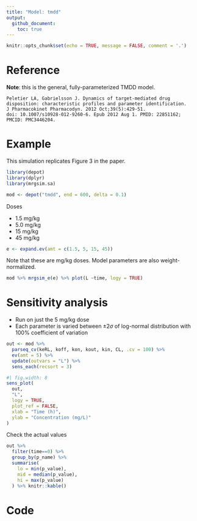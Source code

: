```yaml
---
title: "Model: tmdd"
output: 
  github_document: 
    toc: true
---
```


```r
knitr::opts_chunk$set(echo = TRUE, message = FALSE, comment = '.')
```


# Reference

__Note__: this is the general, fully-parameterized TMDD model.

```{}
Peletier LA, Gabrielsson J. Dynamics of target-mediated drug
disposition: characteristic profiles and parameter identification. 
J Pharmacokinet Pharmacodyn. 2012 Oct;39(5):429-51. 
doi: 10.1007/s10928-012-9260-6. Epub 2012 Aug 1. PMID: 22851162; 
PMCID: PMC3446204.
```

# Example

This simulation replicates Figure 3 in the paper.


```r
library(depot)
library(dplyr)
library(mrgsim.sa)
```

```r
mod <- depot("tmdd", end = 600, delta = 0.1) 
```


Doses

- 1.5 mg/kg
- 5.0 mg/kg
- 15 mg/kg
- 45 mg/kg

```r
e <- expand.ev(amt = c(1.5, 5, 15, 45))
```

Note that these are mg/kg doses. Model parameters are also weight-normalized. 


```r
mod %>% mrgsim_e(e) %>% plot(L ~time, logy = TRUE)
```

# Sensitivity analysis

- Run on just the 5 mg/kg dose
- Each parameter is varied between $\pm 2\sigma$ of log-normal
distribution with 100% coefficient of variation

```r
out <- mod %>%  
  parseq_cv(keRL, koff, kon, kout, kin, CL, .cv = 100) %>%
  ev(amt = 5) %>% 
  update(outvars = "L") %>%
  sens_each(recsort = 3) 
```


```r
#| fig.width: 8
sens_plot(
  out, 
  "L", 
  logy = TRUE, 
  plot_ref = FALSE,
  xlab = "Time (h)", 
  ylab = "Concentration (mg/L)"
) 

```

Check the actual values

```r
out %>% 
  filter(time==0) %>% 
  group_by(p_name) %>% 
  summarise(
    lo = min(p_value), 
    mid = median(p_value), 
    hi = max(p_value)
  ) %>% knitr::kable()
```


# Code

```c

```
